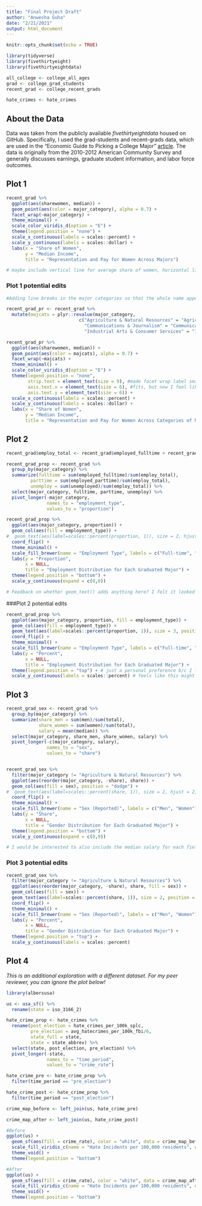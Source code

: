 ```yaml
---
title: "Final Project Draft"
author: "Anwesha Guha"
date: "2/21/2021"
output: html_document
---
```


```r
knitr::opts_chunk$set(echo = TRUE)

library(tidyverse)
library(fivethirtyeight)
library(fivethirtyeightdata)

all_college <- college_all_ages
grad <- college_grad_students
recent_grad <- college_recent_grads

hate_crimes <- hate_crimes

```

## About the Data

Data was taken from the publicly available *fivethirtyeightdata* housed on GitHub. Specifically, I used the grad-students and recent-grads data, which are used in the “Economic Guide to Picking a College Major” [article](https://fivethirtyeight.com/features/the-economic-guide-to-picking-a-college-major/). The data is originally from the 2010-2012 American Community Survey and generally discusses earnings, graduate student information, and labor force outcomes.

## Plot 1
```r
recent_grad %>% 
  ggplot(aes(sharewomen, median)) +
  geom_point(aes(color = major_category), alpha = 0.7) +
  facet_wrap(~major_category) +
  theme_minimal() +
  scale_color_viridis_d(option = "E") +
  theme(legend.position = "none") +
  scale_x_continuous(labels = scales::percent) +
  scale_y_continuous(labels = scales::dollar) +
  labs(x = "Share of Women",
       y = "Median Income",
       title = "Representation and Pay for Women Across Majors")

# maybe include vertical line for average share of women, horizontal line for average income

```

### Plot 1 potential edits
```r
#Adding line breaks in the major categories so that the whole name appears in the graphs

recent_grad_pr <- recent_grad %>% 
  mutate(majcats = plyr::revalue(major_category,
                           c("Agriculture & Natural Resources" = "Agriculture & \n Natural Resources",
                             "Communications & Journalism" = "Communications & \n Journalism",
                             "Industrial Arts & Consumer Services" = "Industrial Arts & \n Consumer Services")))

recent_grad_pr %>% 
  ggplot(aes(sharewomen, median)) +
  geom_point(aes(color = majcats), alpha = 0.7) +
  facet_wrap(~majcats) +
  theme_minimal() +
  scale_color_viridis_d(option = "E") +
  theme(legend.position = "none",
        strip.text = element_text(size = 9), #made facet wrap label smaller so fits
        axis.text.x = element_text(size = 6), #fits, but now I feel like it's too small :/
        axis.text.y = element_text(size = 6)) + 
  scale_x_continuous(labels = scales::percent) +
  scale_y_continuous(labels = scales::dollar) +
  labs(x = "Share of Women",
       y = "Median Income",
       title = "Representation and Pay for Women Across Categories of Majors")

```

## Plot 2
```r
recent_grad$employ_total <- recent_grad$employed_fulltime + recent_grad$employed_parttime + recent_grad$unemployed

recent_grad_prop <- recent_grad %>% 
  group_by(major_category) %>% 
  summarize(fulltime = sum(employed_fulltime)/sum(employ_total),
         parttime = sum(employed_parttime)/sum(employ_total),
         unemploy = sum(unemployed)/sum(employ_total)) %>% 
  select(major_category, fulltime, parttime, unemploy) %>% 
  pivot_longer(-major_category,
               names_to = "employment_type",
               values_to = "proportion")

recent_grad_prop %>% 
  ggplot(aes(major_category, proportion)) +
  geom_col(aes(fill = employment_type)) +
#  geom_text(aes(label=scales::percent(proportion, 1)), size = 2, hjust = 1, color = "gray30") +
  coord_flip() +
  theme_minimal() +
  scale_fill_brewer(name = "Employment Type", labels = c("Full-time", "Part-time", "Unemployed")) +
  labs(y = "Proportion",
       x = NULL,
       title = "Employment Distribution for Each Graduated Major") +
  theme(legend.position = "bottom") +
  scale_y_continuous(expand = c(0,0))

# Feedback on whether geom_text() adds anything here? I felt it looked a bit too cluttered
```

###Plot 2 potential edits

```r
recent_grad_prop %>% 
  ggplot(aes(major_category, proportion, fill = employment_type)) +
  geom_col(aes(fill = employment_type)) +
  geom_text(aes(label=scales::percent(proportion, 1)), size = 3, position = position_stack(vjust = .95), color = "gray20") + # I still wish the geom_text was like a little more refined looking but I think I 
  coord_flip() +
  theme_minimal() +
  scale_fill_brewer(name = "Employment Type", labels = c("Full-time", "Part-time", "Unemployed")) +
  labs(y = "Percent",
       x = NULL,
       title = "Employment Distribution for Each Graduated Major") +
  theme(legend.position = "top") + # just a personal preference b/c I feel like this way eyes go first to title then to legend and then to plot
  scale_y_continuous(labels = scales::percent) # feels like this might be easier to read

```

## Plot 3
```r
recent_grad_sex <- recent_grad %>% 
  group_by(major_category) %>% 
  summarize(share_men = sum(men)/sum(total),
            share_women = sum(women)/sum(total),
            salary = mean(median)) %>% 
  select(major_category, share_men, share_women, salary) %>% 
  pivot_longer(-c(major_category, salary),
               names_to = "sex",
               values_to = "share")


recent_grad_sex %>% 
  filter(major_category != "Agriculture & Natural Resources") %>% 
  ggplot(aes(reorder(major_category, -share), share)) +
  geom_col(aes(fill = sex), position = "dodge") +
#  geom_text(aes(label=scales::percent(share, 1)), size = 2, hjust = 2, position = position_dodge(0.9)) +
  coord_flip() +
  theme_minimal() +
  scale_fill_brewer(name = "Sex (Reported)", labels = c("Men", "Women"), palette = "Accent") +
  labs(y = "Share",
       x = NULL,
       title = "Gender Distribution for Each Graduated Major") +
  theme(legend.position = "bottom") +
  scale_y_continuous(expand = c(0,0))

# I would be interested to also include the median salary for each field, but am stuck on how to make that work well visually. Also can't get geom_text() to work here; feedback would be great!

```

### Plot 3 potential edits

```r
recent_grad_sex %>% 
  filter(major_category != "Agriculture & Natural Resources") %>% 
  ggplot(aes(reorder(major_category, -share), share, fill = sex)) +
  geom_col(aes(fill = sex)) +
  geom_text(aes(label=scales::percent(share, 1)), size = 2, position = position_stack(vjust = .95)) + # since the 2 bars add together to 100% i stacked them
  coord_flip() +
  theme_minimal() +
  scale_fill_brewer(name = "Sex (Reported)", labels = c("Men", "Women"), palette = "Accent") +
  labs(y = "Percent",
       x = NULL,
       title = "Gender Distribution for Each Graduated Major") +
  theme(legend.position = "top") +
  scale_y_continuous(labels = scales::percent)

```

## Plot 4
*This is an additional exploration with a different dataset. For my peer reviewer, you can ignore the plot below!*

```r

library(albersusa)

us <- usa_sf() %>% 
  rename(state = iso_3166_2)

hate_crime_prop <- hate_crimes %>% 
  rename(post_election = hate_crimes_per_100k_splc,
         pre_election = avg_hatecrimes_per_100k_fbi/6,
         state_full = state,
         state = state_abbrev) %>% 
  select(state, post_election, pre_election) %>%
  pivot_longer(-state,
               names_to = "time_period",
               values_to = "crime_rate")

hate_crime_pre <- hate_crime_prop %>% 
  filter(time_period == "pre_election")

hate_crime_post <- hate_crime_prop %>% 
  filter(time_period == "post_election")

crime_map_before <- left_join(us, hate_crime_pre)

crime_map_after <- left_join(us, hate_crime_post)

#Before
ggplot(us) +
  geom_sf(aes(fill = crime_rate), color = "white", data = crime_map_before) +
  scale_fill_viridis_c(name = "Hate Incidents per 100,000 residents", option = "D") +
  theme_void() +
  theme(legend.position = "bottom")

#After
ggplot(us) +
  geom_sf(aes(fill = crime_rate), color = "white", data = crime_map_after) +
  scale_fill_viridis_c(name = "Hate Incidents per 100,000 residents", option = "D") +
  theme_void() +
  theme(legend.position = "bottom")
```


